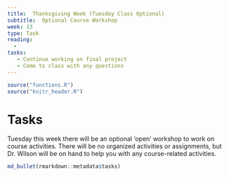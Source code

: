 ```yaml
---
title:  Thanksgiving Week (Tuesday Class Optional)
subtitle:  Optional Course Workshop
week: 13
type: Task
reading:
  - 
tasks:
   - Continue working on final project
   - Come to class with any questions
---
```


```r
source("functions.R")
source("knitr_header.R")
```

# Tasks

Tuesday this week there will be an optional 'open' workshop to work on course activities.  There will be no organized activities or assignments, but Dr. Wilson will be on hand to help you with any course-related activities.

```r
md_bullet(rmarkdown::metadata$tasks)
```


